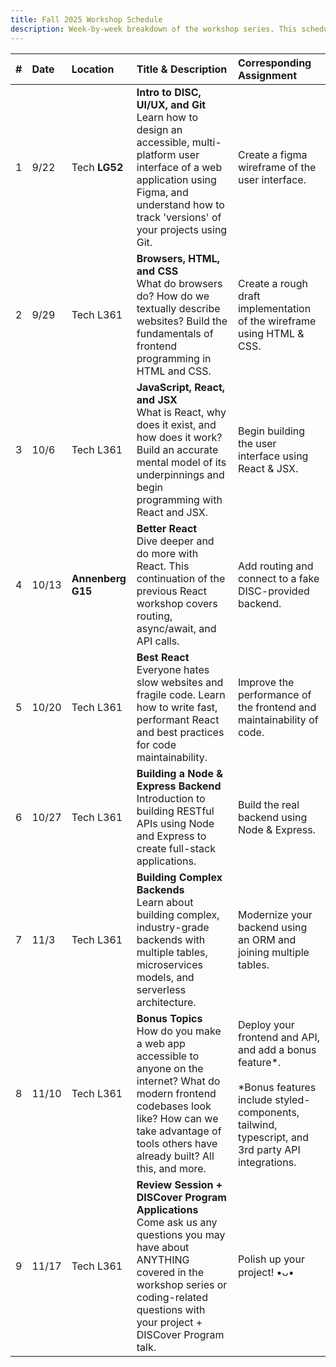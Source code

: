 ```yaml
---
title: Fall 2025 Workshop Schedule
description: Week-by-week breakdown of the workshop series. This schedule is tentative and subject to changes.
---
```


| # | Date  | Location          | Title & Description                                                                                                                                                                                                 | Corresponding Assignment                                                                                                                                                                                                                       |
| - | :---- | :-------          | :------------------------------------------------------------------------------------------------------------------------------------------------------------------------------------------------------------------ | :--------------------------------------------------------------------------------------------------------------------------------------------------------------------------------------------------------------------------------------------- |
| 1 | 9/22  | Tech **LG52**     | **Intro to DISC, UI/UX, and Git**<br/>Learn how to design an accessible, multi-platform user interface of a web application using Figma, and understand how to track 'versions' of your projects using Git.                                                                                     | Create a figma wireframe of the user interface.                                                                                                                                                                                                |
| 2 | 9/29  | Tech L361         | **Browsers, HTML, and CSS**<br/>What do browsers do? How do we textually describe websites? Build the fundamentals of frontend programming in HTML and CSS.                                                         | Create a rough draft implementation of the wireframe using HTML & CSS.                                                                                                                                                                         |
| 3 | 10/6  | Tech L361         | **JavaScript, React, and JSX**<br/>What is React, why does it exist, and how does it work? Build an accurate mental model of its underpinnings and begin programming with React and JSX.                            | Begin building the user interface using React & JSX.                                                                                                                                                                                           |
| 4 | 10/13 | **Annenberg G15** | **Better React**<br/>Dive deeper and do more with React. This continuation of the previous React workshop covers routing, async/await, and API calls.                                                               | Add routing and connect to a fake DISC-provided backend.                                                                                                                                                                                       |
| 5 | 10/20 | Tech L361         | **Best React**<br/>Everyone hates slow websites and fragile code. Learn how to write fast, performant React and best practices for code maintainability.                                                            | Improve the performance of the frontend and maintainability of code.                                                                                                                                                                           |
| 6 | 10/27 | Tech L361         | **Building a Node & Express Backend**<br/>Introduction to building RESTful APIs using Node and Express to create full-stack applications.                                                                           | Build the real backend using Node & Express.                                                                                                                                                                                                   |
| 7 | 11/3  | Tech L361         | **Building Complex Backends**<br/>Learn about building complex, industry-grade backends with multiple tables, microservices models, and serverless architecture.                                                    | Modernize your backend using an ORM and joining multiple tables.                                                                                                                                                                               |
| 8 | 11/10 | Tech L361         | **Bonus Topics**<br/>How do you make a web app accessible to anyone on the internet? What do modern frontend codebases look like? How can we take advantage of tools others have already built? All this, and more. | Deploy your frontend and API, and add a bonus feature*.<br/><br/>*Bonus features include styled-components, tailwind, typescript, and 3rd party API integrations.                                                                              |
| 9 | 11/17 | Tech L361         | **Review Session + DISCover Program Applications**<br/>Come ask us any questions you may have about ANYTHING covered in the workshop series or coding-related questions with your project + DISCover Program talk.  | Polish up your project! •ᴗ•
